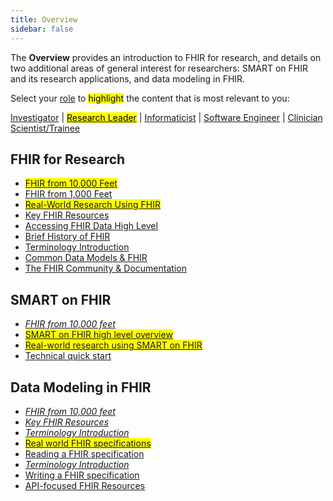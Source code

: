 ```yaml
---
title: Overview
sidebar: false
---
```


The **Overview** provides an introduction to FHIR for research, and details on two additional areas of general interest for researchers: SMART on FHIR and its research applications, and data modeling in FHIR.

Select your [role](/roles.html) to <mark>highlight</mark> the content that is most relevant to you:

<a href="#" data-role="investigator">Investigator</a> |
<a href="#" data-role="research-leader" class="fw-bold text-decoration-none"><mark>Research Leader</mark></a> |
<a href="#" data-role="informaticist">Informaticist</a> |
<a href="#" data-role="software-engineer">Software Engineer</a> |
<a href="#" data-role="clinician-scientist">Clinician Scientist/Trainee</a>

## FHIR for Research

-   <mark>[FHIR from 10,000 Feet](/modules/fhir-from-10000-ft.qmd)</mark>
-   [FHIR from 1,000 Feet](/modules/fhir-from-1000-ft.qmd)
-   <mark>[Real-World Research Using FHIR](/modules/fhir-research.qmd)</mark>
-   [Key FHIR Resources](/modules/10-intro--key-fhir-resources/index.html)
-   [Accessing FHIR Data High Level](/modules/10-intro--accessing-fhir-data/index.html)
-   [Brief History of FHIR](/modules/10-intro--brief-history-of-fhir/index.html)
-   [Terminology Introduction](/modules/10-intro--terminology-introduction/index.html)
-   [Common Data Models & FHIR](/modules/10-intro--common-data-models-and-fhir/index.html)
-   [The FHIR Community & Documentation](/modules/fhir-community.qmd)

## SMART on FHIR

-   [*FHIR from 10,000 feet*](/modules//index.html)
-   <mark>[SMART on FHIR high level overview](/modules/20-intro-smart-on-fhir--overview/index.html)</mark>
-   <mark>[Real-world research using SMART on FHIR](/modules/20-intro-smart-on-fhir--real-world-research/index.html)</mark>
-   [Technical quick start](/modules/20-intro-smart-on-fhir--technical-quick-start/index.html)

## Data Modeling in FHIR

-   [*FHIR from 10,000 feet*](/modules/fhir-from-10000-ft.qmd)
-   [*Key FHIR Resources*](/modules/10-intro--key-fhir-resources/index.html)
-   [*Terminology Introduction*](/modules/10-intro--key-fhir-resources/index.html)
-   <mark>[Real world FHIR specifications](/modules/30-fhir-data-modeling--real-world-ig/index.html)</mark>
-   [Reading a FHIR specification](/modules/30-fhir-data-modeling--reading-ig/index.html)
-   [*Terminology Introduction*](/modules/10-intro--terminology-introduction/index.html)
-   [Writing a FHIR specification](/modules/30-fhir-data-modeling--writing-ig/index.html)
-   [API-focused FHIR Resources](/modules/30-fhir-data-modeling--api-focused-fhir-resources/index.html)


<script>

/* constant variable role_module_map: array<object> [
 *   {
 *     role: string
 *     modules: array<string> (substring of each html link such that it uniquely identifies a module)
 *   }
 * ]
 *
 * TODO: ideally extract this from each qmd file's frontmatter, or define this in one json file and let each file build off of it
 *
 */
const role_module_map = [
  {
    role: "investigator",
    modules: ["fhir-from-10000-ft", "history-of-fhir", "terminology-introduction", "common-data-models", "fhir-community", "smart-on-fhir--overview",  "reading-ig"]
  },
  {
    role: "research-leader",
    modules: ["fhir-from-10000-ft", "fhir-from-1000-ft", "fhir-research", "terminology-introduction", "fhir-community", "reading-ig", "writing-ig", "api-focused-fhir-resources"]
  },
  {
    role: "informaticist",
    modules: ["fhir-from-10000-ft", "fhir-from-1000-ft", "fhir-research", "key-fhir-resources", "terminology-introduction", "common-data-models", "fhir-community", "smart-on-fhir--overview", "smart-on-fhir--real-world"]
  },
  {
    role: "software-engineer",
    modules: ["fhir-from-10000-ft", "fhir-from-1000-ft", "key-fhir-resources", "terminology-introduction", "smart-on-fhir--overview", "smart-on-fhir--technical", "reading-ig", "writing-ig", "api-focused-fhir-resources"]
  },
  {
    role: "clinician-scientist",
    modules: ["fhir-from-10000-ft", "fhir-from-1000-ft", "fhir-research", "key-fhir-resources", "history-of-fhir", "terminology-introduction", "common-data-models", "fhir-community", "smart-on-fhir--overview", "smart-on-fhir--real-world", "smart-on-fhir--technical", "reading-ig", "writing-ig", "api-focused-fhir-resources"]
  }
]

const all_modules = document.querySelectorAll("section>ul>li");

/* select_modules(string)
 *   highlights modules corresponding to role via role_module_map
 *   param: string - role name in lower kebab case
 */
function select_modules(string) {
    // remove all highlights
    all_modules.forEach((li_node) => {
        //console.log("removing highlight for ", li_node);

        var mark_node = li_node.firstChild;
        var a_node = mark_node.firstChild;

        if( mark_node.nodeName == "MARK" ) {
            li_node.removeChild(mark_node);
            li_node.appendChild(a_node);
        }
    });

    // add highlights based on role_module_map
    role_module_map.forEach((mapping) => {
        if( mapping.role == string ) {
            mapping.modules.forEach((interest_module) => {
                document.querySelectorAll(`[href*="${interest_module}"]`).forEach((interest_a_node) => {

                    //console.log("selecting module ", interest_a_node);

                    var interest_li_node = interest_a_node.parentNode;
                    var mark_node = document.createElement("mark");
                    interest_li_node.appendChild(mark_node);
                    mark_node.appendChild(interest_a_node);

                    //console.log("appended ", interest_a_node, " to ", mark_node);
                });
            });
            return;
        }
    })
}


/* select_role(string)
 *   clears any previous selected roles
 *   highlights the selected role
 */
function select_role(string) {
    document.querySelectorAll("[data-role]").forEach((a_node) => {
        a_node.classList.remove("fw-bold");
        a_node.classList.remove("text-decoration-none");

        var mark_node = a_node.firstChild;
        var text_node = mark_node.firstChild;

        if( mark_node.nodeName == "MARK" ) {
            a_node.removeChild(mark_node);
            a_node.appendChild(text_node);
        }
    });

    var selected_a_node = document.querySelector(`[data-role="${string}"]`);
    selected_a_node.classList.add("fw-bold");
    selected_a_node.classList.add("text-decoration-none");

    var text_node = selected_a_node.firstChild;
    var mark_node = document.createElement("mark");

    selected_a_node.appendChild(mark_node);
    mark_node.appendChild(text_node);
}


// trigger role selection on clicking <a data-role=...>
document.querySelectorAll("a[data-role]").forEach((role_link) => {
    role_link.addEventListener("click", (e) => {
        var role = e.target.dataset.role;
        select_role(role);
        select_modules(role);
    });
});

</script>
